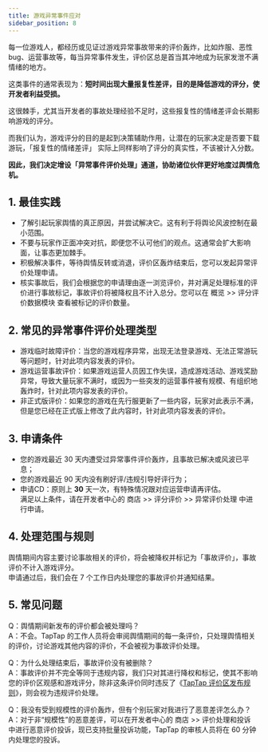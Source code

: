 ```yaml
---
title: 游戏异常事件应对
sidebar_position: 8
---
```


每一位游戏人，都经历或见证过游戏异常事故带来的评价轰炸，比如炸服、恶性 bug、运营事故等，每当异常事件发生，评价区总是首当其冲地成为玩家发泄不满情绪的地方。  

这类事件的通常表现为：**短时间出现大量报复性差评，目的是降低游戏的评分，使开发者利益受损。**  

这很棘手，尤其当开发者的事故处理经验不足时，这些报复性的情绪差评会长期影响游戏的评分。  

而我们认为，游戏评分的目的是起到决策辅助作用，让潜在的玩家决定是否要下载游玩，「报复性的情绪差评」 实际上同样影响了评分的真实性，不该被计入分数。  

**因此，我们决定增设「异常事件评价处理」通道，协助诸位伙伴更好地度过舆情危机。**  

## 1. 最佳实践
- 了解引起玩家舆情的真正原因，并尝试解决它。这有利于将舆论风波控制在最小范围。
- 不要与玩家作正面冲突对抗，即便您不认可他们的观点。这通常会扩大影响面，让事态更加棘手。
- 积极解决事件，等待舆情反转或消退，评价区轰炸结束后，您可以发起异常评价处理申请。
- 核实事故后，我们会根据您的申请理由逐一浏览评价，并对满足处理标准的评价进行事故标记，事故评价将被降权且不计入总分。您可以在 <Blue>概览</Blue> >> <Blue>评分评价数据模块</Blue> 查看被标记的评价数量。

## 2. 常见的异常事件评价处理类型
- 游戏临时故障评价：当您的游戏程序异常，出现无法登录游戏、无法正常游玩等问题时，针对此项内容发表的评价。
- 游戏运营事故评价：如果游戏运营人员因工作失误，造成游戏活动、游戏奖励异常，导致大量玩家不满时，或因为一些突发的运营事件被有规模、有组织地轰炸时，针对此项内容发表的评价。
- 非正式版评价：如果您的游戏在先行服更新了一些内容，玩家对此表示不满，但是您已经在正式版上修改了此内容时，针对此项内容发表的评价。  

## 3. 申请条件
- 您的游戏最近 30 天内遭受过异常事件评价轰炸，且事故已解决或风波已平息；
- 您的游戏最近 90 天内没有刷好评/违规引导好评行为；
- 申请CD：原则上 **30** 天一次，有特殊情况跟对应运营申请再评估。  
满足以上条件，请在开发者中心的 <Blue>商店<Blue> >> <Blue>评分评价<Blue> >> <Blue>异常评价处理<Blue> 中进行申请。

## 4. 处理范围与规则
舆情期间内容主要讨论事故相关的评价，将会被降权并标记为「事故评价」，事故评价不计入游戏评分。  
申请通过后，我们会在 7 个工作日内处理您的事故评价并通知结果。

## 5. 常见问题
Q：舆情期间新发布的评价都会被处理吗？  
A：不会。TapTap 的工作人员将会审阅舆情期间的每一条评价，只处理舆情相关的评价，讨论游戏其他内容的评价，不会被视为事故评价处理。

Q：为什么处理结束后，事故评价没有被删除？  
A：事故评价并不完全等同于违规内容，我们只对其进行降权和标记，使其不影响您的评价区观感和游戏评分，除非这条评价同时违反了《[TapTap 评价区发布规则](https://poster.taptap.cn/r/NB5ZEgOTUgDk.html?f=1)》，则会视为违规评价处理。

Q：我没有受到规模性的评价轰炸，但有个别玩家对我进行了恶意差评怎么办？  
A：对于非“规模性”的恶意差评，可以在开发者中心的 <Blue>商店<Blue> >> <Blue>评价处理和投诉<Blue> 中进行恶意评价投诉，现已支持批量投诉功能，TapTap 的审核人员将在 60 分钟内处理您的投诉。